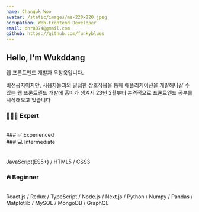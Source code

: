 ```yaml
---
name: Changuk Woo
avatar: /static/images/me-220x220.jpeg
occupation: Web-Frontend Developer
email: dnr8874@gmail.com
github: https://github.com/funkyblues
---
```


## Hello, I'm Wukddang

웹 프론트엔드 개발자 우창욱입니다.

비전공자이지만, 사용자들과의 밀접한 상호작용을 통해 애플리케이션을 개발해나갈 수 있는 웹 프론트엔드 개발에 흥미가 생겨서 23년 2월부터 본격적으로 프론트엔드 공부를 시작해오고 있습니다

### 👨🏻‍🎓 Expert

<br />
### ✅ Experienced

<br />
### 💻 Intermediate

<br /> JavaScript(ES5+) / HTML5 / CSS3

### 🔥 Beginner

<br /> React.js / Redux / TypeScript / Node.js / Next.js / Python / Numpy / Pandas / Matplotlib /
MySQL / MongoDB / GraphQL
